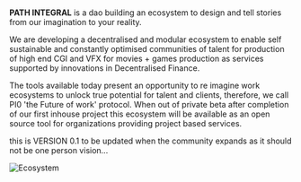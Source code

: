 

# 

**PATH INTEGRAL** is a dao building an ecosystem to design and tell stories from our imagination to your reality.

We are developing a decentralised and modular ecosystem to enable self sustainable and constantly optimised communities of talent for production of high end CGI and VFX for movies + games production as services supported by innovations in Decentralised Finance.

The tools available today present an opportunity to re imagine work ecosystems to unlock true potential for talent and clients, therefore, we call PI0 'the Future of work' protocol. When out of private beta after completion of our first inhouse project this ecosystem will be available as an open source tool for organizations providing project based services.

this is VERSION 0.1 to be updated when the community expands as it should not be one person vision...

<Bleed full>![Ecosystem](../public/EHL07.png)
</Bleed>
